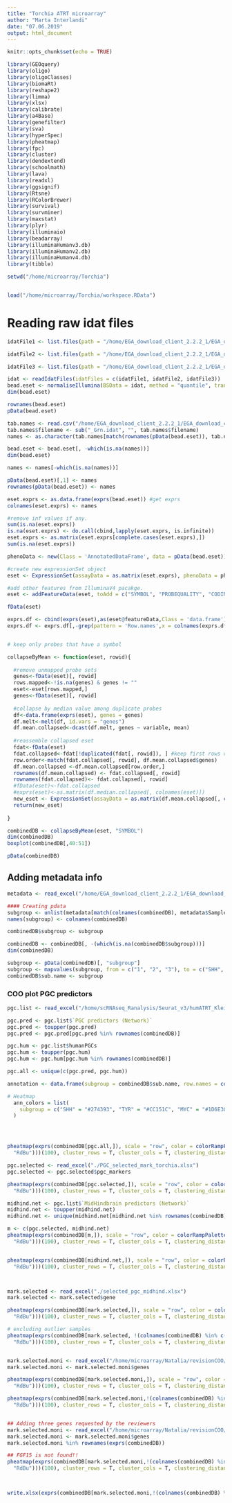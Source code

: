 ```yaml
---
title: "Torchia ATRT microarray"
author: "Marta Interlandi"
date: "07.06.2019"
output: html_document
---
```


```r
knitr::opts_chunk$set(echo = TRUE)
```

```r
library(GEOquery)
library(oligo)
library(oligoClasses)
library(biomaRt)
library(reshape2)
library(limma)
library(xlsx)
library(calibrate)
library(a4Base)
library(genefilter)
library(sva)
library(hyperSpec)
library(pheatmap)
library(fpc)
library(cluster)
library(dendextend)
library(schoolmath)
library(lava)
library(readxl)
library(ggsignif)
library(Rtsne)
library(RColorBrewer)
library(survival)
library(survminer)
library(maxstat)
library(plyr)
library(illuminaio)
library(beadarray)
library(illuminaHumanv3.db)
library(illuminaHumanv2.db)
library(illuminaHumanv4.db)
library(tibble)

setwd("/home/microarray/Torchia")


load("/home/microarray/Torchia/workspace.RData")

```



# Reading raw idat files

```r
idatFile1 <- list.files(path = "/home/EGA_download_client_2.2.2_1/EGA_download_client_2.2.2/Torchia/EGAD00010001546", full.names = T, pattern = "*.idat")

idatFile2 <- list.files(path = "/home/EGA_download_client_2.2.2_1/EGA_download_client_2.2.2/Torchia/EGAD00010000789", full.names = T, pattern = "*.idat")

idatFile3 <- list.files(path = "/home/EGA_download_client_2.2.2_1/EGA_download_client_2.2.2/Torchia/EGAD00010000790", full.names = T, pattern = "*.idat")

idat <- readIdatFiles(idatFiles = c(idatFile1, idatFile2, idatFile3))
bead.eset <- normaliseIllumina(BSData = idat, method = "quantile", transform = "log2") 
dim(bead.eset)

rownames(bead.eset)
pData(bead.eset)

tab.names <- read.csv("/home/EGA_download_client_2.2.2_1/EGA_download_client_2.2.2/Torchia/Torchia_EGA_mapping.csv")
tab.names$filename <- sub("_Grn.idat", "", tab.names$filename)
names <- as.character(tab.names[match(rownames(pData(bead.eset)), tab.names$filename), "T_id"])

bead.eset <- bead.eset[, -which(is.na(names))]
dim(bead.eset)

names <- names[-which(is.na(names))]

pData(bead.eset)[,1] <- names
rownames(pData(bead.eset)) <- names

eset.exprs <- as.data.frame(exprs(bead.eset)) #get exprs
colnames(eset.exprs) <- names

#remove inf values if any.
sum(is.na(eset.exprs))
is.na(eset.exprs) <- do.call(cbind,lapply(eset.exprs, is.infinite)) 
eset.exprs <- as.matrix(eset.exprs[complete.cases(eset.exprs),])
sum(is.na(eset.exprs))

phenoData <- new(Class = 'AnnotatedDataFrame', data = pData(bead.eset)) # create new pData

#create new expressionSet object
eset <- ExpressionSet(assayData = as.matrix(eset.exprs), phenoData = phenoData, annotation = 'Humanv4') 

#add other features from IlluminaV4 pacakge.
eset <- addFeatureData(eset, toAdd = c("SYMBOL", "PROBEQUALITY", "CODINGZONE", "PROBESEQUENCE", "GENOMICLOCATION")) 

fData(eset)

exprs.df <- cbind(exprs(eset),as(eset@featureData,Class = 'data.frame'))
exprs.df <- exprs.df[,-grep(pattern = 'Row.names',x = colnames(exprs.df))]


# keep only probes that have a symbol

collapseByMean <- function(eset, rowid){
  
  #remove unmapped probe sets
  genes<-fData(eset)[, rowid]
  rows.mapped<-!is.na(genes) & genes != ""
  eset<-eset[rows.mapped,]
  genes<-fData(eset)[, rowid]
  
  #collapse by median value among duplicate probes
  df<-data.frame(exprs(eset), genes = genes)
  df.melt<-melt(df, id.vars = "genes")
  df.mean.collapsed<-dcast(df.melt, genes ~ variable, mean)
  
  #reassemble collapsed eset
  fdat<-fData(eset)
  fdat.collapsed<-fdat[!duplicated(fdat[, rowid]), ] #keep first rows of duplicated fData entries
  row.order<-match(fdat.collapsed[, rowid], df.mean.collapsed$genes)
  df.mean.collapsed <-df.mean.collapsed[row.order,]
  rownames(df.mean.collapsed) <- fdat.collapsed[, rowid]
  rownames(fdat.collapsed)<- fdat.collapsed[, rowid]
  #fData(eset)<-fdat.collapsed
  #exprs(eset)<-as.matrix(df.median.collapsed[, colnames(eset)])
  new_eset <- ExpressionSet(assayData = as.matrix(df.mean.collapsed[, colnames(eset)]), featureData =       as(fdat.collapsed, "AnnotatedDataFrame"))
  return(new_eset)
  
}

combinedDB <- collapseByMean(eset, "SYMBOL")
dim(combinedDB)
boxplot(combinedDB[,40:51])

pData(combinedDB)
```







## Adding metadata info


```r
metadata <- read_excel("/home/EGA_download_client_2.2.2_1/EGA_download_client_2.2.2/Torchia/Supplements_Torchia et al_Cancer.xlsx", skip = 3)

#### Creating pdata
subgroup <- unlist(metadata[match(colnames(combinedDB), metadata$Sample), "Subgroup (GEP)"])
names(subgroup) <- colnames(combinedDB)

combinedDB$subgroup <- subgroup

combinedDB <- combinedDB[, -(which(is.na(combinedDB$subgroup)))]
dim(combinedDB)

subgroup <- pData(combinedDB)[, "subgroup"]
subgroup <- mapvalues(subgroup, from = c("1", "2", "3"), to = c("SHH", "TYR", "MYC"))
combinedDB$sub.name <- subgroup


```




### COO plot PGC predictors


```r
pgc.list <- read_excel("/home/scRNAseq_Ranalysis/Seurat_v3/humATRT_Kleinman/List for marta_subgroup specific genes_PGC marker.xlsx")

pgc.pred <- pgc.list$`PGC predictors (Network)`
pgc.pred <- toupper(pgc.pred)
pgc.pred <- pgc.pred[pgc.pred %in% rownames(combinedDB)]

pgc.hum <- pgc.list$humanPGCs
pgc.hum <- toupper(pgc.hum)
pgc.hum <- pgc.hum[pgc.hum %in% rownames(combinedDB)]

pgc.all <- unique(c(pgc.pred, pgc.hum))

annotation <- data.frame(subgroup = combinedDB$sub.name, row.names = colnames(combinedDB))

# Heatmap
  ann_colors = list(
    subgroup = c("SHH" = "#274393", "TYR" = "#CC151C", "MYC" = "#1D6E30")
  )




pheatmap(exprs(combinedDB[pgc.all,]), scale = "row", color = colorRampPalette(rev(brewer.pal(n = 11, name =
  "RdBu")))(100), cluster_rows = T, cluster_cols = T, clustering_distance_cols = "correlation", clustering_method = "ward.D2", filename = "./COO/COO_PGC_all_heatmap_Torchia.tiff", legend = T, annotation_col = annotation, annotation_legend = T, show_rownames = T, show_colnames = T, width = 16, height = 10, annotation_colors = ann_colors)

pgc.selected <- read_excel("./PGC_selected_mark_torchia.xlsx")
pgc.selected <- pgc.selected$pgc_markers

pheatmap(exprs(combinedDB[pgc.selected,]), scale = "row", color = colorRampPalette(rev(brewer.pal(n = 11, name =
  "RdBu")))(100), cluster_rows = T, cluster_cols = T, clustering_distance_cols = "correlation", clustering_method = "ward.D2", filename = "./COO/COO_PGC_selected_heatmap_Torchia.tiff", legend = T, annotation_col = annotation, annotation_legend = T, show_rownames = T, show_colnames = T, width = 16, height = 10, annotation_colors = ann_colors)

midhind.net <- pgc.list$`MidHindbrain predictors (Network)`
midhind.net <- toupper(midhind.net)
midhind.net <- unique(midhind.net[midhind.net %in% rownames(combinedDB)])

m <- c(pgc.selected, midhind.net)
pheatmap(exprs(combinedDB[m,]), scale = "row", color = colorRampPalette(rev(brewer.pal(n = 11, name =
  "RdBu")))(100), cluster_rows = T, cluster_cols = T, clustering_distance_cols = "correlation", clustering_method = "ward.D2", filename = "./COO/COO_PGC_midHind_heatmap_Torchia.tiff", legend = T, annotation_col = annotation, annotation_legend = T, show_rownames = T, show_colnames = T, width = 16, height = 10, annotation_colors = ann_colors)


pheatmap(exprs(combinedDB[midhind.net,]), scale = "row", color = colorRampPalette(rev(brewer.pal(n = 11, name =
  "RdBu")))(100), cluster_rows = T, cluster_cols = T, clustering_distance_cols = "correlation", clustering_method = "ward.D2", filename = "./COO/COO_midHind_heatmap_Torchia.tiff", legend = T, annotation_col = annotation, annotation_legend = T, show_rownames = T, show_colnames = T, width = 16, height = 10, annotation_colors = ann_colors)



mark.selected <- read_excel("./selected_pgc_midhind.xlsx")
mark.selected <- mark.selected$gene

pheatmap(exprs(combinedDB[mark.selected,]), scale = "row", color = colorRampPalette(rev(brewer.pal(n = 11, name =
  "RdBu")))(100), cluster_rows = T, cluster_cols = T, clustering_distance_cols = "euclidean", clustering_method = "ward.D2", filename = "./COO/COO_PGCmidHind_selected_heatmap_Torchia.tiff", legend = T, annotation_col = annotation, annotation_legend = T, show_rownames = T, show_colnames = T, width = 16, height = 10, annotation_colors = ann_colors)

# excluding outlier samples 
pheatmap(exprs(combinedDB[mark.selected, !(colnames(combinedDB) %in% c("T17", "T34", "T16", "T18"))]), scale = "row", color = colorRampPalette(rev(brewer.pal(n = 11, name =
  "RdBu")))(100), cluster_rows = T, cluster_cols = T, clustering_distance_cols = "euclidean", clustering_method = "ward.D2", filename = "./COO/COO_PGCmidHind_selected_heatmap_noOutliers_Torchia.tiff", legend = T, annotation_col = annotation, annotation_legend = T, show_rownames = T, show_colnames = T, width = 16, height = 10, annotation_colors = ann_colors)


mark.selected.moni <- read_excel("/home/microarray/Natalia/revisionCOO/pgc_predictors_Moni.xlsx")
mark.selected.moni <- mark.selected.moni$genes

pheatmap(exprs(combinedDB[mark.selected.moni,]), scale = "row", color = colorRampPalette(rev(brewer.pal(n = 11, name =
  "RdBu")))(100), cluster_rows = T, cluster_cols = T, clustering_distance_cols = "euclidean", clustering_method = "ward.D2", filename = "./COO/COO_PGC_MONIselected_heatmap_Torchia.tiff", legend = T, annotation_col = annotation, annotation_legend = T, show_rownames = T, show_colnames = T, width = 16, height = 10, annotation_colors = ann_colors)

pheatmap(exprs(combinedDB[mark.selected.moni,!(colnames(combinedDB) %in% c("T17", "T34", "T16", "T18"))]), scale = "row", color = colorRampPalette(rev(brewer.pal(n = 11, name =
  "RdBu")))(100), cluster_rows = T, cluster_cols = T, clustering_distance_cols = "euclidean", clustering_method = "ward.D2", filename = "./COO/COO_PGC_MONIselected_heatmap_noOutliers_Torchia.tiff", legend = T, annotation_col = annotation, annotation_legend = T, show_rownames = T, show_colnames = T, width = 16, height = 10, annotation_colors = ann_colors)


## Adding three genes requested by the reviewers
mark.selected.moni <- read_excel("/home/microarray/Natalia/revisionCOO/pgc_predictors_Moni.xlsx")
mark.selected.moni <- mark.selected.moni$genes
mark.selected.moni %in% rownames(exprs(combinedDB))

## FGF15 is not found!!
pheatmap(exprs(combinedDB[mark.selected.moni,!(colnames(combinedDB) %in% c("T17", "T34", "T16", "T18"))]), scale = "row", color = colorRampPalette(rev(brewer.pal(n = 11, name =
  "RdBu")))(100), cluster_rows = T, cluster_cols = T, clustering_distance_cols = "euclidean", clustering_method = "ward.D2", filename = "./COO/COO_PGC_MONIselected_heatmap_noOutliers_Torchia_plus2genes.tiff", legend = T, annotation_col = annotation, annotation_legend = T, show_rownames = T, show_colnames = T, width = 16, height = 10, annotation_colors = ann_colors)



write.xlsx(exprs(combinedDB[mark.selected.moni,!(colnames(combinedDB) %in% c("T17", "T34", "T16", "T18"))]), file = "../Natalia/revisionCOO/source_data/SupplFig9C_heatPred.xlsx")

```
